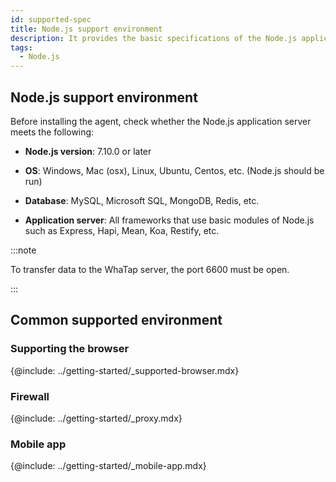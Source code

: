 ```yaml
---
id: supported-spec
title: Node.js support environment
description: It provides the basic specifications of the Node.js application server in which the WhaTap Monitoring service runs.
tags:
  - Node.js
---
```


## Node.js support environment

Before installing the agent, check whether the Node.js application server meets the following:

-   **Node.js version**: 7.10.0 or later

-   **OS**: Windows, Mac (osx), Linux, Ubuntu, Centos, etc. (Node.js should be run)

-   **Database**: MySQL, Microsoft SQL, MongoDB, Redis, etc.

-   **Application server**: All frameworks that use basic modules of Node.js such as Express, Hapi, Mean, Koa, Restify, etc.

:::note

To transfer data to the WhaTap server, the port 6600 must be open.

:::

## Common supported environment

### Supporting the browser

{@include: ../getting-started/_supported-browser.mdx}  

### Firewall

{@include: ../getting-started/_proxy.mdx}  

### Mobile app

{@include: ../getting-started/_mobile-app.mdx} 
